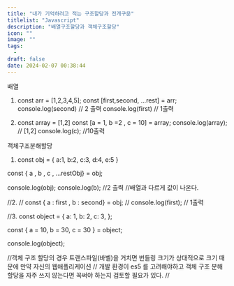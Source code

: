 ```yaml
---
title: "내가 기억하려고 적는 구조할당과 전개구문"
titlelist: "Javascript"
description: "배열구조할당과 객체구조할당"
icon: ""
image: ""
tags:
  -
draft: false
date: 2024-02-07 00:38:44
---
```


배열

1.  const arr = [1,2,3,4,5];
    const [first,second, ...rest] = arr;
    console.log(second) // 2 출력
    console.log(first) // 1출력

2.  const array = [1,2]
    const [a = 1, b =2 , c = 10] = array;
    console.log(array); // [1,2]
    console.log(c); //10출력

객체구조분해할당

1.  const obj = {
    a:1,
    b:2,
    c:3,
    d:4,
    e:5
    }

const { a , b , c , ...restObj} = obj;

console.log(obj);
console.log(b); //2 출력 //배열과 다르게 값이 나온다.

//2.
// const { a : first , b : second} = obj;
// console.log(first); // 1출력

//3.
const object = {
a: 1,
b: 2,
c: 3,
};

const { a = 10, b = 30, c = 30 } = object;

console.log(object);

//객체 구조 할당의 경우 트랜스파일(바벨)을 거치면 번들링 크기가 상대적으로 크기 때문에 만약 자신의 웹애플리케이션
// 개발 환경이 es5 를 고려해야하고 객체 구조 분해 할당을 자주 쓰지 않는다면 꼭써야 하는지 검토할 필요가 있다.
//

